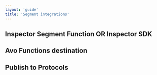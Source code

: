 ```yaml
---
layout: 'guide'
title: 'Segment integrations'
---
```


## Inspector Segment Function OR Inspector SDK 

## Avo Functions destination

## Publish to Protocols
